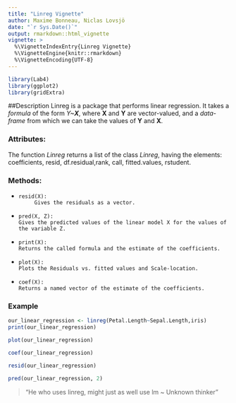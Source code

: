```yaml
---
title: "Linreg Vignette"
author: Maxime Bonneau, Niclas Lovsjö
date: "`r Sys.Date()`"
output: rmarkdown::html_vignette
vignette: >
  %\VignetteIndexEntry{Linreg Vignette}
  %\VignetteEngine{knitr::rmarkdown}
  %\VignetteEncoding{UTF-8}
---
```


```r
library(Lab4)
library(ggplot2)
library(gridExtra)
```

##Description
Linreg is a package that performs linear regression. It takes a *formula* of the form *Y~**X***, where **X** and **Y** are vector-valued, and a *data-frame* from which we can take the values of **Y** and **X**. 

### Attributes:
The function *Linreg* returns a list of the class *Linreg*, having the elements: coefficients, resid, df.residual,rank, call, fitted.values, rstudent. 

### Methods:   
  *     resid(X):    
             Gives the residuals as a vector.  
  *     pred(X, Z):    
        Gives the predicted values of the linear model X for the values of the variable Z.  
  *     print(X):  
        Returns the called formula and the estimate of the coefficients.  
  *     plot(X):  
        Plots the Residuals vs. fitted values and Scale-location.  
  *     coef(X):  
        Returns a named vector of the estimate of the coefficients.  

### Example
```r
our_linear_regression <- linreg(Petal.Length~Sepal.Length,iris)
print(our_linear_regression)
```


```r
plot(our_linear_regression)
```

```r
coef(our_linear_regression)
```

```r
resid(our_linear_regression)
```

```r

pred(our_linear_regression, 2)
```


> "He who uses linreg, might just as well use lm ~ Unknown thinker"


